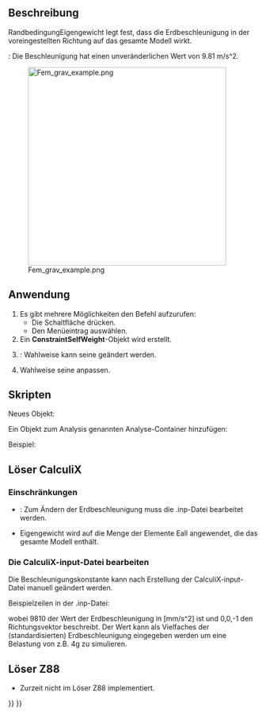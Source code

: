<languages/>

{{Docnav/de
|[[FEM_ConstraintCentrif/de|RandbedingungZentrifugal]]
|[[FEM_ConstraintInitialTemperature/de|RandbedingungStarttemperatur]]
|[[FEM_Workbench/de|FEM]]
|IconL=FEM_ConstraintCentrif.svg
|IconR=FEM_ConstraintInitialTemperature.svg
|IconC=Workbench_FEM.svg
}}

{{GuiCommandContainer|
{{GuiCommand/de
|Name=FEM ConstraintSelfWeight
|Name/de=FEM RandbedingungEigengewicht
|MenuLocation=Modell → Mechanische Randbedingungen und Lasten → Schwerkraft-Last
|Workbenches=[[FEM_Workbench/de|FEM]]
|SeeAlso=[[FEM_tutorial/de|FEM-Anleitung]]
}}
{{GuiCommandFemInfo/de
|Solvers=CalculiX, Elmer
}}
}}

<span id="Description"></span>
==Beschreibung==

RandbedingungEigengewicht legt fest, dass die Erdbeschleunigung in der voreingestellten Richtung auf das gesamte Modell  wirkt.

{{VersionMinus/de|0.21}}: Die Beschleunigung hat einen unveränderlichen Wert von 9.81 m/s^2.

[[Image:Fem_grav_example.png|400px]]

{{Caption|Ausleger mit einer der Schwerkraft ausgesetzten Spitzenmasse}}

<span id="Usage"></span>
==Anwendung==

# Es gibt mehrere Möglichkeiten den Befehl aufzurufen:
#* Die Schaltfläche {{Button|[[Image:FEM_ConstraintSelfWeight.svg|16px]] [[FEM_ConstraintSelfWeight/de|Schwerkraft-Last]]}} drücken.
#* Den Menüeintrag {{MenuCommand|Modell → Mechanische Randbedingungen und Lasten → [[Image:FEM_ConstraintSelfWeight.svg|16px]] Schwerkraft-Last}} auswählen.
# Ein '''ConstraintSelfWeight'''-Objekt wird erstellt.
# {{Version/de|1.0}}: Wahlweise kann seine {{PropertyData/de|Gravity Acceleration}} geändert werden.
# Wahlweise seine {{PropertyData/de|Gravity Direction}} anpassen.

<span id="Scripting"></span>
==Skripten==

Neues Objekt:

{{Code|code=
import ObjectsFem
ObjectsFem.makeConstraintSelfWeight(name)
}}

Ein Objekt zum Analysis genannten Analyse-Container hinzufügen:

{{Code|code=
App.ActiveDocument.Analysis.Member = App.ActiveDocument.Analysis.Member + [(object)]
}}

Beispiel:

{{Code|code=
import ObjectsFem
selfweight_obj = ObjectsFem.makeConstraintSelfWeight("MySelfWeightObject")
App.ActiveDocument.Analysis.Member = App.ActiveDocument.Analysis.Member + [selfweight_obj]
}}

<span id="Solver_CalculiX"></span>
==Löser CalculiX==

<span id="Limitations"></span>
===Einschränkungen===

* {{VersionMinus/de|0.21}}: Zum Ändern der Erdbeschleunigung muss die .inp-Datei bearbeitet werden.
*Eigengewicht wird auf die Menge der Elemente Eall angewendet, die das gesamte Modell enthält.

<span id="Editing_CalculiX_input_file"></span>
===Die CalculiX-input-Datei bearbeiten===

Die Beschleunigungskonstante kann nach Erstellung der CalculiX-input-Datei manuell geändert werden.

Beispielzeilen in der .inp-Datei:

{{Code|code=
*DLOAD
Eall,GRAV,9810,0.0,0.0,-1.0
}}

wobei 9810 der Wert der Erdbeschleunigung in [mm/s^2] ist und 0,0,-1 den Richtungsvektor beschreibt. Der Wert kann als Vielfaches der (standardisierten) Erdbeschleunigung eingegeben werden um eine Belastung von z.B. 4g zu simulieren.

<span id="Solver_Z88"></span>
==Löser Z88==

* Zurzeit nicht im Löser Z88 implementiert.


{{Docnav/de
|[[FEM_ConstraintCentrif/de|RandbedingungZentrifugal]]
|[[FEM_ConstraintInitialTemperature/de|RandbedingungStarttemperatur]]
|[[FEM_Workbench/de|FEM]]
|IconL=FEM_ConstraintCentrif.svg
|IconR=FEM_ConstraintInitialTemperature.svg
|IconC=Workbench_FEM.svg
}}

{{FEM_Tools_navi{{#translation:}}}}
{{Userdocnavi{{#translation:}}}}